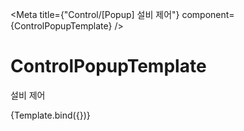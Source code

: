 

<Meta title={"Control/[Popup] 설비 제어"} component={ControlPopupTemplate} />

# ControlPopupTemplate

설비 제어


<Canvas>
  <Story
    name="Default"
    args={{ open: true, children: "콘텐츠 크기에 따라 height 변동" }}
  >
    {Template.bind({})}
  </Story>
</Canvas>
